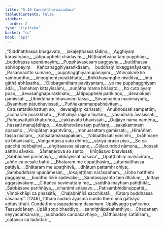 ```yaml
---
title: "5.10 Cundattheraapadāna"
tableOfContents: false
sidebar:
  order: 2
type: "tipitaka"
basket: "su"
book: "ap1"
---
```



<DynamicBreadcrumb />

<Division number="125" book="ap1">

<Paragraph number="1352" type="verses" book="ap1">
_“Siddhatthassa bhagavato,_  
_lokajeṭṭhassa tādino;_  
_Agghiyaṃ kārayitvāna,_  
_jātipupphehi chādayiṃ._  

</Paragraph>

</Division>
<Division number="126" book="ap1">

<Paragraph number="1353" type="verses" book="ap1">
_Niṭṭhāpetvāna taṃ pupphaṃ,_  
_buddhassa upanāmayiṃ;_  
_Pupphāvasesaṃ paggayha,_  
_buddhassa abhiropayiṃ._  

</Paragraph>

</Division>
<Division number="127" book="ap1">

<Paragraph number="1354" type="verses" book="ap1">
_Kañcanagghiyasaṅkāsaṃ,_  
_buddhaṃ lokagganāyakaṃ;_  
_Pasannacitto sumano,_  
_pupphagghiyamupānayiṃ._  

</Paragraph>

</Division>
<Division number="128" book="ap1">

<Paragraph number="1355" type="verses" book="ap1">
_Vitiṇṇakaṅkho sambuddho,_  
_tiṇṇoghehi purakkhato;_  
_Bhikkhusaṃghe nisīditvā,_  
_imā gāthā abhāsatha._  

</Paragraph>

</Division>
<Division number="129" book="ap1">

<Paragraph number="1356" type="verses" book="ap1">
_‘Dibbagandhaṃ pavāyantaṃ,_  
_yo me pupphagghiyaṃ adā;_  
_Tamahaṃ kittayissāmi,_  
_suṇātha mama bhāsato._  

</Paragraph>

</Division>
<Division number="130" book="ap1">

<Paragraph number="1357" type="verses" book="ap1">
_Ito cuto ayaṃ poso,_  
_devasaṅghapurakkhato;_  
_Jātipupphehi parikiṇṇo,_  
_devalokaṃ gamissati._  

</Paragraph>

</Division>
<Division number="131" book="ap1">

<Paragraph number="1358" type="verses" book="ap1">
_Ubbiddhaṃ bhavanaṃ tassa,_  
_Sovaṇṇañca maṇīmayaṃ;_  
_Byamhaṃ pātubhavissati,_  
_Puññakammappabhāvitaṃ._  

</Paragraph>

</Division>
<Division number="132" book="ap1">

<Paragraph number="1359" type="verses" book="ap1">
_Catusattatikkhattuṃ so,_  
_devarajjaṃ karissati;_  
_Anubhossati sampattiṃ,_  
_accharāhi purakkhato._  

</Paragraph>

</Division>
<Division number="133" book="ap1">

<Paragraph number="1360" type="verses" book="ap1">
_Pathabyā rajjaṃ tisataṃ,_  
_vasudhaṃ āvasissati;_  
_Pañcasattatikkhattuñca,_  
_cakkavattī bhavissati._  

</Paragraph>

</Division>
<Division number="134" book="ap1">

<Paragraph number="1361" type="verses" book="ap1">
_Dujjayo nāma nāmena,_  
_hessati manujādhipo;_  
_Anubhotvāna taṃ puññaṃ,_  
_sakakammaṃ apassito._  

</Paragraph>

</Division>
<Division number="135" book="ap1">

<Paragraph number="1362" type="verses" book="ap1">
_Vinipātaṃ agantvāna,_  
_manussattaṃ gamissati;_  
_Hiraññaṃ tassa nicitaṃ,_  
_koṭisatamanappakaṃ._  

</Paragraph>

</Division>
<Division number="136" book="ap1">

<Paragraph number="1363" type="verses" book="ap1">
_Nibbattissati yonimhi,_  
_brāhmaṇe so bhavissati;_  
_Vaṅgantassa suto dhīmā,_  
_sāriyā oraso piyo._  

</Paragraph>

</Division>
<Division number="137" book="ap1">

<Paragraph number="1364" type="verses" book="ap1">
_So ca pacchā pabbajitvā,_  
_aṅgīrasassa sāsane;_  
_Cūḷacundoti nāmena,_  
_hessati satthu sāvako._  

</Paragraph>

</Division>
<Division number="138" book="ap1">

<Paragraph number="1365" type="verses" book="ap1">
_Sāmaṇerova so santo,_  
_khīṇāsavo bhavissati;_  
_Sabbāsave pariññāya,_  
_nibbāyissatināsavo’._  

</Paragraph>

</Division>
<Division number="139" book="ap1">

<Paragraph number="1366" type="verses" book="ap1">
_Upaṭṭhahiṃ mahāvīraṃ,_  
_aññe ca pesale bahū;_  
_Bhātaraṃ me cupaṭṭhāsiṃ,_  
_uttamatthassa pattiyā._  

</Paragraph>

</Division>
<Division number="140" book="ap1">

<Paragraph number="1367" type="verses" book="ap1">
_Bhātaraṃ me upaṭṭhitvā,_  
_dhātuṃ pattamhi ohiya;_  
_Sambuddhaṃ upanāmesiṃ,_  
_lokajeṭṭhaṃ narāsabhaṃ._  

</Paragraph>

</Division>
<Division number="141" book="ap1">

<Paragraph number="1368" type="verses" book="ap1">
_Ubho hatthehi paggayha,_  
_buddho loke sadevake;_  
_Sandassayanto taṃ dhātuṃ,_  
_kittayi aggasāvakaṃ._  

</Paragraph>

</Division>
<Division number="142" book="ap1">

<Paragraph number="1369" type="verses" book="ap1">
_Cittañca suvimuttaṃ me,_  
_saddhā mayhaṃ patiṭṭhitā;_  
_Sabbāsave pariññāya,_  
_viharāmi anāsavo._  

</Paragraph>

</Division>
<Division number="143" book="ap1">

<Paragraph number="1370" type="verses" book="ap1">
_Paṭisambhidānuppattā,_  
_Vimokkhāpi ca phassitā;_  
_Chaḷabhiññā sacchikatā,_  
_Kataṃ buddhassa sāsanaṃ”. (1246)_  

</Paragraph>

<Paragraph number="1371" book="ap1">
Itthaṃ sudaṃ āyasmā cundo thero imā gāthāyo abhāsitthāti.

</Paragraph>
</Division>

<Paragraph number="1372" type="center" book="ap1">
Cundattherassāpadānaṃ dasamaṃ.



</Paragraph>

<Paragraph number="1373" type="center" book="ap1">
Upālivaggo pañcamo.



</Paragraph>

<Paragraph number="1374" type="center" book="ap1">
Tassuddānaṃ


</Paragraph>

<Paragraph number="1375" type="verses" book="ap1">
_Upāli soṇo bhaddiyo,_  
_sanniṭṭhāpakahatthiyo;_  
_Chadanaṃ seyyacaṅkamaṃ,_  
_subhaddo cundasavhayo;_  
_Gāthāsataṃ satālīsaṃ,_  
_catasso ca taduttari._
</Paragraph>